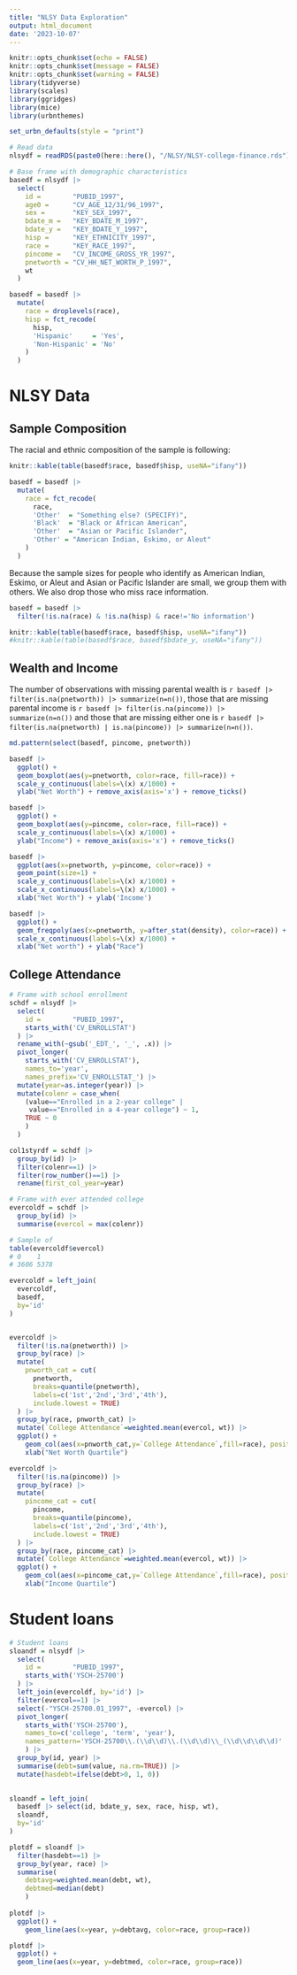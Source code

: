 ```yaml
---
title: "NLSY Data Exploration"
output: html_document
date: '2023-10-07'
---
```


```r
knitr::opts_chunk$set(echo = FALSE)
knitr::opts_chunk$set(message = FALSE)
knitr::opts_chunk$set(warning = FALSE)
library(tidyverse)
library(scales)
library(ggridges)
library(mice)
library(urbnthemes)

set_urbn_defaults(style = "print")

```

```r
# Read data
nlsydf = readRDS(paste0(here::here(), "/NLSY/NLSY-college-finance.rds"))

```


```r
# Base frame with demographic characteristics
basedf = nlsydf |>
  select(
    id =        "PUBID_1997",
    age0 =      "CV_AGE_12/31/96_1997",
    sex =       "KEY_SEX_1997",
    bdate_m =   "KEY_BDATE_M_1997",
    bdate_y =   "KEY_BDATE_Y_1997",
    hisp =      "KEY_ETHNICITY_1997",
    race =      "KEY_RACE_1997",
    pincome =   "CV_INCOME_GROSS_YR_1997",
    pnetworth = "CV_HH_NET_WORTH_P_1997",
    wt
  )

basedf = basedf |> 
  mutate(
    race = droplevels(race),
    hisp = fct_recode(
      hisp,
      'Hispanic'     = 'Yes',
      'Non-Hispanic' = 'No'
    )
  )

```


# NLSY Data

## Sample Composition

The racial and ethnic composition of the sample is following:

```r
knitr::kable(table(basedf$race, basedf$hisp, useNA="ifany"))

basedf = basedf |> 
  mutate(
    race = fct_recode(
      race,
      'Other'  = "Something else? (SPECIFY)",
      'Black'  = "Black or African American",
      'Other'  = "Asian or Pacific Islander",
      'Other' = "American Indian, Eskimo, or Aleut"
    )
  )
```


Because the sample sizes for people who identify as American Indian, Eskimo, or Aleut and Asian or Pacific Islander are small, we group them with others. We also drop those who miss race information.

```r

basedf = basedf |> 
  filter(!is.na(race) & !is.na(hisp) & race!='No information')

knitr::kable(table(basedf$race, basedf$hisp, useNA="ifany"))
#knitr::kable(table(basedf$race, basedf$bdate_y, useNA="ifany"))

```


## Wealth and Income


The number of observations with missing parental wealth is `r basedf |> filter(is.na(pnetworth)) |> summarize(n=n())`, those that are missing parental income is `r basedf |> filter(is.na(pincome)) |> summarize(n=n())` and those that are missing either one is `r basedf |> filter(is.na(pnetworth) | is.na(pincome)) |> summarize(n=n())`.

```r
md.pattern(select(basedf, pincome, pnetworth))
```


```r

basedf |>
  ggplot() +
  geom_boxplot(aes(y=pnetworth, color=race, fill=race)) +
  scale_y_continuous(labels=\(x) x/1000) +
  ylab("Net Worth") + remove_axis(axis='x') + remove_ticks()
```

```r

basedf |>
  ggplot() +
  geom_boxplot(aes(y=pincome, color=race, fill=race)) +
  scale_y_continuous(labels=\(x) x/1000) +
  ylab("Income") + remove_axis(axis='x') + remove_ticks()
```

```r

basedf |>
  ggplot(aes(x=pnetworth, y=pincome, color=race)) +
  geom_point(size=1) + 
  scale_y_continuous(labels=\(x) x/1000) +
  scale_x_continuous(labels=\(x) x/1000) +
  xlab("Net Worth") + ylab('Income')

```

```r

basedf |>
  ggplot() +
  geom_freqpoly(aes(x=pnetworth, y=after_stat(density), color=race)) +
  scale_x_continuous(labels=\(x) x/1000) +
  xlab("Net worth") + ylab("Race")


```

## College Attendance

```r
# Frame with school enrollment
schdf = nlsydf |>
  select(
    id =        "PUBID_1997",
    starts_with('CV_ENROLLSTAT')
  ) |>
  rename_with(~gsub('_EDT_', '_', .x)) |>
  pivot_longer(
    starts_with('CV_ENROLLSTAT'), 
    names_to='year', 
    names_prefix='CV_ENROLLSTAT_') |>
  mutate(year=as.integer(year)) |>
  mutate(colenr = case_when(
    (value=="Enrolled in a 2-year college" |
     value=="Enrolled in a 4-year college") ~ 1,
    TRUE ~ 0
    ) 
  )

col1styrdf = schdf |>
  group_by(id) |>
  filter(colenr==1) |>
  filter(row_number()==1) |>
  rename(first_col_year=year)

# Frame with ever attended college
evercoldf = schdf |>
  group_by(id) |>
  summarise(evercol = max(colenr))

# Sample of 
table(evercoldf$evercol)
# 0    1 
# 3606 5378 

evercoldf = left_join(
  evercoldf,
  basedf,
  by='id'
)



```

```r



evercoldf |>
  filter(!is.na(pnetworth)) |>
  group_by(race) |>
  mutate(
    pnworth_cat = cut(
      pnetworth, 
      breaks=quantile(pnetworth), 
      labels=c('1st','2nd','3rd','4th'),
      include.lowest = TRUE)
  ) |>
  group_by(race, pnworth_cat) |>
  mutate(`College Attendance`=weighted.mean(evercol, wt)) |>
  ggplot() +
    geom_col(aes(x=pnworth_cat,y=`College Attendance`,fill=race), position="dodge") +
    xlab("Net Worth Quartile")
```

```r



evercoldf |>
  filter(!is.na(pincome)) |>
  group_by(race) |>
  mutate(
    pincome_cat = cut(
      pincome, 
      breaks=quantile(pincome), 
      labels=c('1st','2nd','3rd','4th'),
      include.lowest = TRUE)
  ) |>
  group_by(race, pincome_cat) |>
  mutate(`College Attendance`=weighted.mean(evercol, wt)) |>
  ggplot() +
    geom_col(aes(x=pincome_cat,y=`College Attendance`,fill=race), position="dodge") +
    xlab("Income Quartile")
```

# Student loans

```r
# Student loans
sloandf = nlsydf |>
  select(
    id =        "PUBID_1997",
    starts_with('YSCH-25700')
  ) |>
  left_join(evercoldf, by='id') |>
  filter(evercol==1) |>
  select(-"YSCH-25700.01_1997", -evercol) |>
  pivot_longer(
    starts_with('YSCH-25700'), 
    names_to=c('college', 'term', 'year'),
    names_pattern='YSCH-25700\\.(\\d\\d)\\.(\\d\\d)\\_(\\d\\d\\d\\d)'
    ) |>
  group_by(id, year) |>
  summarise(debt=sum(value, na.rm=TRUE)) |>
  mutate(hasdebt=ifelse(debt>0, 1, 0))
  

sloandf = left_join(
  basedf |> select(id, bdate_y, sex, race, hisp, wt),
  sloandf,
  by='id'
)
```

```r
  
plotdf = sloandf |>
  filter(hasdebt==1) |>
  group_by(year, race) |>
  summarise(
    debtavg=weighted.mean(debt, wt),
    debtmed=median(debt)
    )
  
plotdf |>
  ggplot() +
    geom_line(aes(x=year, y=debtavg, color=race, group=race))

plotdf |>
  ggplot() +
  geom_line(aes(x=year, y=debtmed, color=race, group=race))

```